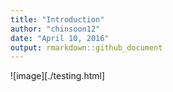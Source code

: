 ```yaml
---
title: "Introduction"
author: "chinsoon12"
date: "April 10, 2016"
output: rmarkdown::github_document
---
```

![image][./testing.html]
